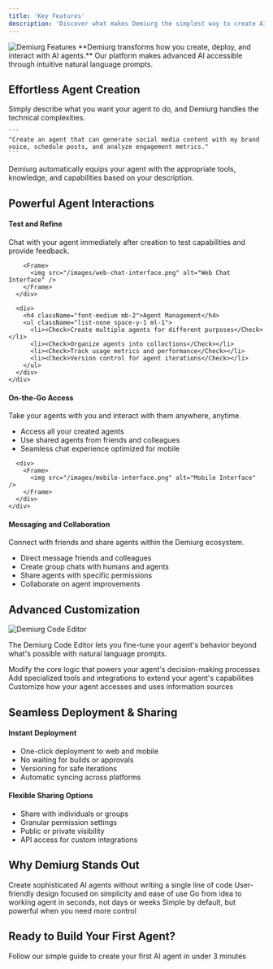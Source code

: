 ```yaml
---
title: 'Key Features'
description: 'Discover what makes Demiurg the simplest way to create AI agents'
---
```



<Frame>
  <img src="/images/features-header.png" alt="Demiurg Features" />
</Frame>

<Tip>
  **Demiurg transforms how you create, deploy, and interact with AI agents.** Our platform makes advanced AI accessible through intuitive natural language prompts.
</Tip>

## Effortless Agent Creation

<CardGroup cols={2}>
  <Card title="Natural Language Prompts" icon="comment-dots">
    Simply describe what you want your agent to do, and Demiurg handles the technical complexities.
    
    ```
    "Create an agent that can generate social media content with my brand voice, schedule posts, and analyze engagement metrics."
    ```
  </Card>
  
  <Card title="Automated Configuration" icon="wand-magic-sparkles">
    Demiurg automatically equips your agent with the appropriate tools, knowledge, and capabilities based on your description.
  </Card>
</CardGroup>

## Powerful Agent Interactions

<AccordionGroup>
  <Accordion title="Web Application" icon="globe" defaultOpen>
    <div className="grid grid-cols-1 gap-4">
      <div>
        <h4 className="font-medium mb-2">Test and Refine</h4>
        <p>Chat with your agent immediately after creation to test capabilities and provide feedback.</p>
        
        <Frame>
          <img src="/images/web-chat-interface.png" alt="Web Chat Interface" />
        </Frame>
      </div>
      
      <div>
        <h4 className="font-medium mb-2">Agent Management</h4>
        <ul className="list-none space-y-1 ml-1">
          <li><Check>Create multiple agents for different purposes</Check></li>
          <li><Check>Organize agents into collections</Check></li>
          <li><Check>Track usage metrics and performance</Check></li>
          <li><Check>Version control for agent iterations</Check></li>
        </ul>
      </div>
    </div>
  </Accordion>
  
  <Accordion title="Mobile App" icon="mobile">
    <div className="grid grid-cols-1 md:grid-cols-2 gap-4">
      <div>
        <h4 className="font-medium mb-2">On-the-Go Access</h4>
        <p>Take your agents with you and interact with them anywhere, anytime.</p>
        <ul className="list-none space-y-1 ml-1">
          <li><Check>Access all your created agents</Check></li>
          <li><Check>Use shared agents from friends and colleagues</Check></li>
          <li><Check>Seamless chat experience optimized for mobile</Check></li>
        </ul>
      </div>
      
      <div>
        <Frame>
          <img src="/images/mobile-interface.png" alt="Mobile Interface" />
        </Frame>
      </div>
    </div>
  </Accordion>
  
  <Accordion title="Social Features" icon="users">
    <div className="grid grid-cols-1 gap-4">
      <div>
        <h4 className="font-medium mb-2">Messaging and Collaboration</h4>
        <p>Connect with friends and share agents within the Demiurg ecosystem.</p>
        <ul className="list-none space-y-1 ml-1">
          <li><Check>Direct message friends and colleagues</Check></li>
          <li><Check>Create group chats with humans and agents</Check></li>
          <li><Check>Share agents with specific permissions</Check></li>
          <li><Check>Collaborate on agent improvements</Check></li>
        </ul>
      </div>
    </div>
  </Accordion>
</AccordionGroup>

## Advanced Customization

<Frame>
  <img src="/images/code-editor.png" alt="Demiurg Code Editor" />
</Frame>

The Demiurg Code Editor lets you fine-tune your agent's behavior beyond what's possible with natural language prompts.

<CardGroup cols={3}>
  <Card title="Agent Logic" icon="code">
    Modify the core logic that powers your agent's decision-making processes
  </Card>
  
  <Card title="Custom Tools" icon="screwdriver-wrench">
    Add specialized tools and integrations to extend your agent's capabilities
  </Card>
  
  <Card title="Knowledge Base" icon="database">
    Customize how your agent accesses and uses information sources
  </Card>
</CardGroup>

## Seamless Deployment & Sharing

<div className="grid grid-cols-1 md:grid-cols-2 gap-6 mb-6">
  <div>
    <h4 className="font-medium text-primary dark:text-primary-light mb-2">Instant Deployment</h4>
    <ul className="list-disc list-inside space-y-1 ml-2">
      <li>One-click deployment to web and mobile</li>
      <li>No waiting for builds or approvals</li>
      <li>Versioning for safe iterations</li>
      <li>Automatic syncing across platforms</li>
    </ul>
  </div>
  
  <div>
    <h4 className="font-medium text-primary dark:text-primary-light mb-2">Flexible Sharing Options</h4>
    <ul className="list-disc list-inside space-y-1 ml-2">
      <li>Share with individuals or groups</li>
      <li>Granular permission settings</li>
      <li>Public or private visibility</li>
      <li>API access for custom integrations</li>
    </ul>
  </div>
</div>

## Why Demiurg Stands Out

<CardGroup cols={2}>
  <Card title="No Code Required" icon="code-slash">
    Create sophisticated AI agents without writing a single line of code
  </Card>
  
  <Card title="Intuitive Interfaces" icon="hand-pointer">
    User-friendly design focused on simplicity and ease of use
  </Card>
  
  <Card title="Rapid Deployment" icon="bolt">
    Go from idea to working agent in seconds, not days or weeks
  </Card>
  
  <Card title="Powerful Customization" icon="sliders">
    Simple by default, but powerful when you need more control
  </Card>
</CardGroup>

## Ready to Build Your First Agent?

<Card title="Get Started Now" icon="rocket" href="/quickstart/create">
  Follow our simple guide to create your first AI agent in under 3 minutes
</Card>